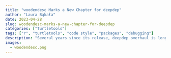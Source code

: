 ```yaml
---
title: "woodendesc Marks a New Chapter for deepdep"
author: "Laura Bąkała"
date: 2023-04-28
slug: woodendesc-marks-a-new-chapter-for-deepdep
categories: ["Turtletools"]
tags: ["r", "turtletools", "code style", "packages", "debugging"]
description: "Several years since its release, deepdep overhaul is long overdue. With the release of woodendesc, the time draweth near."
images: 
  - woodendesc.png
---
```



